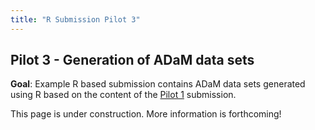 ```yaml
---
title: "R Submission Pilot 3"
---
```


## Pilot 3 - Generation of ADaM data sets 

**Goal**: Example R based submission contains ADaM data sets generated using R based on the content of the [Pilot 1](pilot1.qmd) submission.

::: {.callout-warning}
This page is under construction. More information is forthcoming!
:::